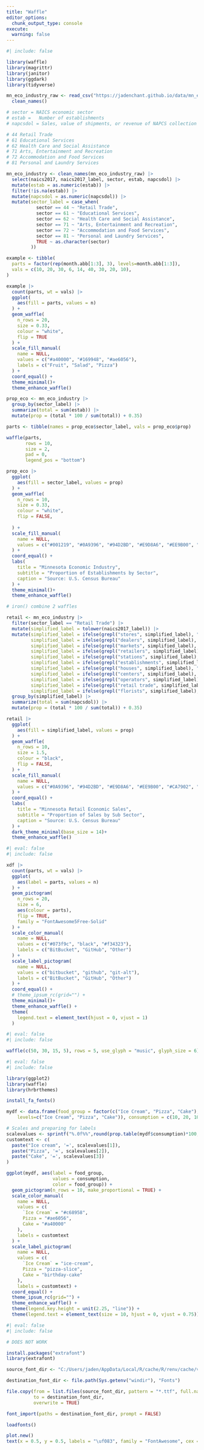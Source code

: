 ```yaml
---
title: "Waffle"
editor_options: 
  chunk_output_type: console
execute:
  warning: false
---
```


```r
#| include: false

library(waffle)
library(magrittr)
library(janitor)
library(ggdark)
library(tidyverse)

mn_eco_industry_raw <- read_csv("https://jadenchant.github.io/data/mn_eco_industry2017.csv") |>
  clean_names()

# sector = NAICS economic sector 
# estab =	Number of establishments
# napcsdol = Sales, value of shipments, or revenue of NAPCS collection code ($1,000)

# 44 Retail Trade
# 61 Educational Services
# 62 Health Care and Social Assistance
# 71 Arts, Entertainment and Recreation
# 72 Accommodation and Food Services
# 81 Personal and Laundry Services
```

```r
mn_eco_industry <- clean_names(mn_eco_industry_raw) |>
  select(naics2017, naics2017_label, sector, estab, napcsdol) |>
  mutate(estab = as.numeric(estab)) |>
  filter(!is.na(estab)) |>
  mutate(napcsdol = as.numeric(napcsdol)) |>
  mutate(sector_label = case_when(
           sector == 44 ~ "Retail Trade",
           sector == 61 ~ "Educational Services",
           sector == 62 ~ "Health Care and Social Assistance",
           sector == 71 ~ "Arts, Entertainment and Recreation",
           sector == 72 ~ "Accommodation and Food Services",
           sector == 81 ~ "Personal and Laundry Services",
           TRUE ~ as.character(sector)
         ))
```


```r
example <- tibble(
  parts = factor(rep(month.abb[1:3], 3), levels=month.abb[1:3]),
  vals = c(10, 20, 30, 6, 14, 40, 30, 20, 10),
)

example |>
  count(parts, wt = vals) |>
  ggplot(
    aes(fill = parts, values = n)
  ) +
  geom_waffle(
    n_rows = 20,
    size = 0.33, 
    colour = "white",
    flip = TRUE
  ) +
  scale_fill_manual(
    name = NULL,
    values = c("#a40000", "#169948", "#ae6056"),
    labels = c("Fruit", "Salad", "Pizza")
  ) +
  coord_equal() +
  theme_minimal()+
  theme_enhance_waffle()
```


```r
prop_eco <- mn_eco_industry |>
  group_by(sector_label) |>
  summarize(total = sum(estab)) |>
  mutate(prop = (total * 100 / sum(total)) + 0.35)

parts <- tibble(names = prop_eco$sector_label, vals = prop_eco$prop)

waffle(parts, 
       rows = 10,
       size = 2,
       pad = 0,
       legend_pos = "bottom")

prop_eco |>
  ggplot(
    aes(fill = sector_label, values = prop)
  ) +
  geom_waffle(
    n_rows = 10,
    size = 0.33, 
    colour = "white",
    flip = FALSE,
    
  ) +
  scale_fill_manual(
    name = NULL,
    values = c("#001219", "#0A9396", "#94D2BD", "#E9D8A6", "#EE9B00", "#CA6702")
  ) +
  coord_equal() +
  labs(
    title = "Minnesota Economic Industry",
    subtitle = "Proportion of Establishments by Sector",
    caption = "Source: U.S. Census Bureau"
  ) +
  theme_minimal()+
  theme_enhance_waffle()

# iron() combine 2 waffles
```


```r
retail <- mn_eco_industry |>
  filter(sector_label == "Retail Trade") |>
  mutate(simplified_label = tolower(naics2017_label)) |>
  mutate(simplified_label = ifelse(grepl("stores", simplified_label), "Stores", simplified_label),
         simplified_label = ifelse(grepl("dealers", simplified_label), "Dealers", simplified_label),
         simplified_label = ifelse(grepl("markets", simplified_label), "Markets", simplified_label),
         simplified_label = ifelse(grepl("retailers", simplified_label), "Retailers", simplified_label),
         simplified_label = ifelse(grepl("stations", simplified_label), "Stations", simplified_label),
         simplified_label = ifelse(grepl("establishments", simplified_label), "Establishments", simplified_label),
         simplified_label = ifelse(grepl("houses", simplified_label), "Houses", simplified_label),
         simplified_label = ifelse(grepl("centers", simplified_label), "Centers", simplified_label),
         simplified_label = ifelse(grepl("operators", simplified_label), "Operators", simplified_label),
         simplified_label = ifelse(grepl("retail trade", simplified_label), "Retailers", simplified_label),
         simplified_label = ifelse(grepl("florists", simplified_label), "Stores", simplified_label)) |>
  group_by(simplified_label) |>
  summarize(total = sum(napcsdol)) |>
  mutate(prop = (total * 100 / sum(total)) + 0.35)
```


```r
retail |>
  ggplot(
    aes(fill = simplified_label, values = prop)
  ) +
  geom_waffle(
    n_rows = 10,
    size = 1.5, 
    colour = "black",
    flip = FALSE,
  ) +
  scale_fill_manual(
    name = NULL,
    values = c("#0A9396", "#94D2BD", "#E9D8A6", "#EE9B00", "#CA7902", "#9B2226")
  ) +
  coord_equal() +
  labs(
    title = "Minnesota Retail Economic Sales",
    subtitle = "Proportion of Sales by Sub Sector",
    caption = "Source: U.S. Census Bureau"
  ) +
  dark_theme_minimal(base_size = 14)+
  theme_enhance_waffle()
```








































```r
#| eval: false
#| include: false

xdf |>
  count(parts, wt = vals) |>
  ggplot(
    aes(label = parts, values = n)
  ) +
  geom_pictogram(
    n_rows = 20, 
    size = 6, 
    aes(colour = parts), 
    flip = TRUE,
    family = "FontAwesome5Free-Solid"
  ) +
  scale_color_manual(
    name = NULL,
    values = c("#073f9c", "black", "#f34323"),
    labels = c("BitBucket", "GitHub", "Other")
  ) +
  scale_label_pictogram(
    name = NULL,
    values = c("bitbucket", "github", "git-alt"),
    labels = c("BitBucket", "GitHub", "Other")
  ) +
  coord_equal() +
  # theme_ipsum_rc(grid="") +
  theme_minimal()+
  theme_enhance_waffle() +
  theme(
    legend.text = element_text(hjust = 0, vjust = 1)
  )
```

```r
#| eval: false
#| include: false

waffle(c(50, 30, 15, 5), rows = 5, use_glyph = "music", glyph_size = 6)
```

```r
#| eval: false
#| include: false

library(ggplot2)
library(waffle)
library(hrbrthemes)

install_fa_fonts()

mydf <- data.frame(food_group = factor(c("Ice Cream", "Pizza", "Cake"),
    levels=c("Ice Cream", "Pizza", "Cake")), consumption = c(10, 20, 10))

# Scales and preparing for labels
scalevalues <- sprintf("%.0f%%",round(prop.table(mydf$consumption)*100, 3))
customtext <- c(
  paste("Ice cream", '=', scalevalues[1]),
  paste("Pizza", '=', scalevalues[2]),
  paste("Cake", '=', scalevalues[3])
)

ggplot(mydf, aes(label = food_group, 
                 values = consumption, 
                 color = food_group)) +
  geom_pictogram(n_rows = 10, make_proportional = TRUE) +
  scale_color_manual(
    name = NULL,
    values = c(
      `Ice Cream` = "#c68958",
      Pizza = "#ae6056",
      Cake = "#a40000"
    ),
    labels = customtext
  ) +
  scale_label_pictogram(
    name = NULL,
    values = c(
      `Ice Cream` = "ice-cream",
      Pizza = "pizza-slice",
      Cake = "birthday-cake"
    ), 
    labels = customtext) +
  coord_equal() +
  theme_ipsum_rc(grid="") +
  theme_enhance_waffle() +
  theme(legend.key.height = unit(2.25, "line")) +
  theme(legend.text = element_text(size = 10, hjust = 0, vjust = 0.75))
```

```r
#| eval: false
#| include: false

# DOES NOT WORK

install.packages("extrafont")
library(extrafont)

source_font_dir <- "C:/Users/jaden/AppData/Local/R/cache/R/renv/cache/v5/R-4.3/x86_64-w64-mingw32/waffle/1.0.2/b4a5d1a3036a7e6a63439b16b3ad39fc/waffle/fonts"

destination_font_dir <- file.path(Sys.getenv("windir"), "Fonts")

file.copy(from = list.files(source_font_dir, pattern = "*.ttf", full.names = TRUE), 
          to = destination_font_dir, 
          overwrite = TRUE)

font_import(paths = destination_font_dir, prompt = FALSE)

loadfonts()

plot.new()
text(x = 0.5, y = 0.5, labels = "\uf083", family = "FontAwesome", cex = 5, col = "darkblue")
```

